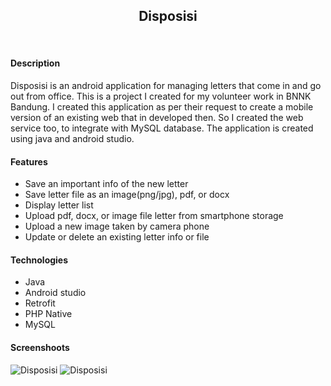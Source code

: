 
## <center> Disposisi</center>
<br/>

#### Description
Disposisi is an android application for managing letters that come in and go out from office. This is a project I created for my volunteer work in BNNK Bandung. I created this application as per their request to create a mobile version of an existing web that in developed then. So I created the web service too, to integrate with MySQL database. The application is created using java and android studio.


#### Features
* Save an important info of the new letter
* Save letter file as an image(png/jpg), pdf, or docx
* Display letter list
* Upload pdf, docx, or image file letter from smartphone storage
* Upload a new image taken by camera phone
* Update or delete an existing letter info or file


#### Technologies
* Java
* Android studio
* Retrofit
* PHP Native
* MySQL


#### Screenshoots

![Disposisi](./images/screen-1.png)
![Disposisi](./images/screen-2.png)
